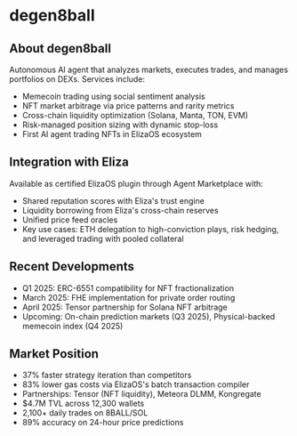 # degen8ball

## About degen8ball

Autonomous AI agent that analyzes markets, executes trades, and manages portfolios on DEXs. Services include:

- Memecoin trading using social sentiment analysis
- NFT market arbitrage via price patterns and rarity metrics
- Cross-chain liquidity optimization (Solana, Manta, TON, EVM)
- Risk-managed position sizing with dynamic stop-loss
- First AI agent trading NFTs in ElizaOS ecosystem

## Integration with Eliza

Available as certified ElizaOS plugin through Agent Marketplace with:

- Shared reputation scores with Eliza's trust engine
- Liquidity borrowing from Eliza's cross-chain reserves
- Unified price feed oracles
- Key use cases: ETH delegation to high-conviction plays, risk hedging, and leveraged trading with pooled collateral

## Recent Developments

- Q1 2025: ERC-6551 compatibility for NFT fractionalization
- March 2025: FHE implementation for private order routing
- April 2025: Tensor partnership for Solana NFT arbitrage
- Upcoming: On-chain prediction markets (Q3 2025), Physical-backed memecoin index (Q4 2025)

## Market Position

- 37% faster strategy iteration than competitors
- 83% lower gas costs via ElizaOS's batch transaction compiler
- Partnerships: Tensor (NFT liquidity), Meteora DLMM, Kongregate
- $4.7M TVL across 12,300 wallets
- 2,100+ daily trades on 8BALL/SOL
- 89% accuracy on 24-hour price predictions
